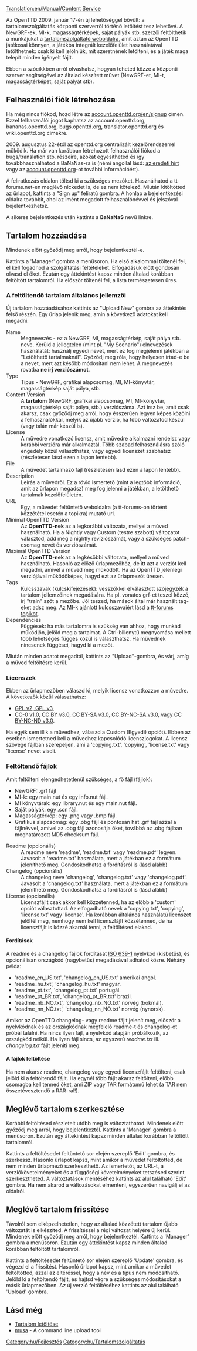 [[Translation:en/Manual/Content Service]]


{{hu/Programjellemző|0.7|align="right"|text=(0.7.0 verzió óta)}}

Az OpenTTD 2009. január 17-én új lehetőséggel bővült: a tartalomszolgáltatás központi szerverről történő letöltést tesz lehetővé. A NewGRF-ek, MI-k, magasságtérképek, saját pályák stb. szerzői feltölthetik a munkájukat a [http://content.openttd.org tartalomszolgáltató weboldalra], amit aztán az OpenTTD játékosai könnyen, a játékba integrált kezelőfelület használatával letölthetnek: csak ki kell jelölniük, mit szeretnének letölteni, és a játék maga telepít minden igényelt fájlt.

Ebben a szócikkben arról olvashatsz, hogyan teheted közzé  a központi szerver segítségével az általad készített művet (NewGRF-et, MI-t, magasságtérképet, saját pályát stb).

==Felhasználói fiók létrehozása==
Ha még nincs fiókod, hozd létre az [http://account.openttd.org/en/signup account.openttd.org/en/signup] címen. Ezzel felhasználói jogot kaphatsz az account.openttd.org, bananas.openttd.org, bugs.openttd.org, translator.openttd.org és wiki.openttd.org címekre.

2009. augusztus 22-étól az openttd.org centralizált kezelőrendszerrel működik. Ha már van korábban létrehozott felhasználói fiókod a bugs/translation stb. részeire, azokat egyesítheted és így továbbhasználhatod a BaNaNas-ra is (némi angollal lásd: [http://www.openttd.org/en/news/101 az eredeti hírt] vagy az [http://account.openttd.org account.openttd.org]-ot további információért).

A feliratkozás oldalon töltsd ki a szükséges mezőket. Használhatod a tt-forums.net-en meglévő nickedet is, de ez nem kötelező. Miután kitöltötted az űrlapot, kattints a "Sign up" feliratú gombra. A honlap a bejelentkezési oldalra továbbít, ahol az imént megadott felhasználónévvel és jelszóval bejelentkezhetsz.

A sikeres bejelentkezés után kattints a '''BaNaNaS''' nevű linkre.

==Tartalom hozzáadása==
Mindenek előtt győződj meg arról, hogy bejelentkeztél-e.

Kattints a 'Manager' gombra a menüsoron. Ha első alkalommal töltenél fel, el kell fogadnod a szolgáltatási feltételeket. Elfogadásuk előtt gondosan olvasd el őket. 
{{hu/Megjegyzés|Kizárólag olyan tartalmat tehetsz közzé, amit te hoztál létre (akár másokkal együtt)!}}
Ezután egy áttekintést kapsz minden általad korábban feltöltött tartalomról. Ha először töltenél fel, a lista természetesen üres. 

===A feltöltendő tartalom általános jellemzői===
Új tartalom hozzáadásához kattints az "Upload New" gombra az áttekintés felső részén. Egy űrlap jelenik meg, amin a következő adatokat kell megadni:

;Name
:Megnevezés -  ez a NewGRF, MI, magasságtérkép, saját pálya stb. neve. Kerüld a jellegtelen (mint pl. "My Scenario") elnevezések használatát: használj egyedi nevet, mert ez fog megjelenni játékban a "Letölthető tartalmaknál". Győződj meg róla, hogy helyesen írtad-e be a nevet, mert azt később módosítani nem lehet. A megnevezés rovatba '''ne írj verziószámot'''.
;Type
: Típus - NewGRF, grafikai alapcsomag, MI, MI-könyvtár, magasságtérkép saját pálya, stb.
;Content Version
:A '''tartalom''' (NewGRF, grafikai alapcsomag, MI, MI-könyvtár, magasságtérkép saját pálya, stb.) verziószáma. Azt írsz be, amit csak akarsz, csak győződj meg arról, hogy ésszerűen legyen képes közölni a felhasználókkal, melyik az újabb verzió, ha több változatod készül (vagy talán már készül is).
;License
:A művedre vonatkozó licensz, amit művedre alkalmazni rendelsz vagy korábbi verzióra már alkalmaztál. Több szabad felhasználásra szóló engedély közül választhatsz, vagy egyedi licenszet szabhatsz (részletesen lásd ezen a lapon lentebb). 
;File
:A művedet tartalmazó fájl (részletesen lásd ezen a lapon lentebb).
;Description
:Leírás a művedről. Ez a rövid ismertető (mint a legtöbb információ, amit az űrlapon megadsz) meg fog jelenni a játékban, a letölthető tartalmak kezelőfelületén.
;URL
:Egy, a művedet feltüntető weboldalra (a tt-forums-on történt közzététel esetén a topikra) mutató url.
;Minimal OpenTTD Version
:Az '''OpenTTD-nek''' az a legkorábbi változata, mellyel a műved használható. Ha a Nightly vagy Custom (testre szabott) változatot választod, add meg a nightly revíziószámát, vagy a szükséges patch-csomag nevét és verziószámát.
;Maximal OpenTTD Version
:Az '''OpenTTD-nek''' az a legkésőbbi változata, mellyel a műved használható. Hasonló az előző űrlapmezőhöz, de itt azt a verziót kell megadni, amivel a műved még működött. Ha az OpenTTD jelenlegi verziójával működőképes, hagyd ezt az űrlapmezőt üresen.
;Tags
:Kulcsszavak (kulcskifejezések): vesszőkkel elválasztott szójegyzék a tartalom jellemzőinek megadására. Ha pl. vonatos grf-et teszel közzé, írj "train" szót a mezőbe. Jól teszed, ha mások által már használt tag-eket adsz meg. Az MI-k ajánlott kulcsszavaiért lásd a [http://www.tt-forums.net/viewtopic.php?f=65&t=41473 tt-forums topikot]. 
;Dependencies
:Függések: ha más tartalomra is szükség van ahhoz, hogy munkád működjön, jelöld meg a tartalmat. A Ctrl-billenytű megnyomása mellett több lehetséges függés közül is választhatsz. Ha művednek nincsenek függései, hagyd ki a mezőt.

Miután minden adatot megadtál, kattints az "Upload"-gombra, és várj, amíg a műved feltöltésre kerül.

===Licenszek===
Ebben az űrlapmezőben válaszd ki, melyik licensz vonatkozzon a művedre. A következők közül választhatsz:
* [http://hu.wikipedia.org/wiki/GPL GPL v2, GPL v3], 
* [http://hu.wikipedia.org/wiki/Creative_Commons CC-0 v1.0, CC BY v3.0, CC BY-SA v3.0, CC BY-NC-SA v3.0, vagy CC BY-NC-ND v3.0]. 
Ha egyik sem illik a művedhez, válaszd a Custom (Egyedi) opciót). Ebben az esetben ismertetned kell a művedhez kapcsolódó licenszjogokat. A licensz szövege fájlban szerepeljen, ami a 'copying.txt', 'copying', 'license.txt' vagy 'license' nevet viseli.

===Feltöltendő fájlok===
;Amit feltölteni elengedhetetlenül szükséges, a fő fájl (fájlok):
*NewGRF: .grf fájl
*MI-k: egy main.nut és egy info.nut fájl.
*MI könyvtárak: egy library.nut és egy main.nut fájl.
*Saját pályák: egy .scn fájl.
*Magasságtérkép: egy .png vagy .bmp fájl.
*Grafikus alapcsomag: egy .obg fájl és pontosan hat .grf fájl azzal a fájlnévvel, amivel az .obg fájl azonosítja őket, továbbá az .obg fájlban meghatározott MD5 checksum fájl.
; Readme (opcionális)
:A readme neve 'readme', 'readme.txt' vagy 'readme.pdf' legyen. Javasolt a 'readme.txt' használata, mert a játékban ez a formátum jeleníthető meg. Gondoskodhatsz a fordításról is (lásd alább)
; Changelog (opcionális)
: A changelog neve 'changelog', 'changelog.txt' vagy 'changelog.pdf'. Javasolt a 'changelog.txt' használata, mert a játékban ez a formátum jeleníthető meg. Gondoskodhatsz a fordításról is (lásd alább)
; License (opcionális)
: Licenszfájlt csak akkor kell közzétenned, ha az előbb a 'custom' opciót választottad. Az elfogadható nevek a 'copying.txt', 'copying', 'license.txt' vagy 'license'. Ha korábban általános használatú licenszet jelöltél meg, nemhogy nem kell licenszfájlt közzétenned, de ha licenszfájlt is közzé akarnál tenni, a feltöltésed elakad. 

====Fordítások====
A readme és a changelog fájlok fordítását [http://hu.wikipedia.org/wiki/ISO_639-1_nyelvkódok_listája ISO 639-1] nyelvkód (kisbetűs), és opcionálisan országkód (nagybetűs) megadásával adhatod közre. Néhány példa:
* 'readme_en_US.txt', 'changelog_en_US.txt' amerikai angol.
* 'readme_hu.txt', 'changelog_hu.txt' magyar.
* 'readme_pt.txt', 'changelog_pt.txt' portugál.
* 'readme_pt_BR.txt', 'changelog_pt_BR.txt' brazil.
* 'readme_nb_NO.txt', 'changelog_nb_NO.txt' norvég (bokmál).
* 'readme_nn_NO.txt', 'changelog_nn_NO.txt' norvég (nynorsk).
Amikor az OpenTTD changelog- vagy readme fájlt jelenít meg, először a nyelvkódnak és az országkódnak megfelelő readme-t és changelog-ot próbál találni. Ha nincs ilyen fájl, a nyelvkód alapján próbálkozik, az országkód nélkül. Ha ilyen fájl sincs, az egyszerű ''readme.txt'' ill. ''changelog.txt'' fájlt jeleníti meg.

====A fájlok feltöltése====
Ha nem akarsz readme, changelog vagy egyedi licenszfájlt feltölteni, csak jelöld ki a feltöltendő fájlt. Ha egynél több fájlt akarsz feltölteni, előbb csomagba kell tenned őket, ami ZIP vagy TAR formátumú lehet (a TAR nem összetévesztendő a RAR-ral!).

==Meglévő tartalom szerkesztése==
Korábbi feltöltésed részleteit utóbb meg is változtathatod. Mindenek előtt győződj meg arról, hogy bejelentkeztél.
Kattints a 'Manager' gombra a menüsoron. Ezután egy áttekintést kapsz minden általad korábban feltöltött tartalomról.

Kattints a feltöltésedet feltüntető sor elején szereplő 'Edit' gombra, és szerkessz. Hasonló űrlapot kapsz, mint amikor a művedet feltöltötted, de nem minden űrlapmező szerkeszthető. Az ismertetőt, az URL-t, a verziókövetelményeket és a függőségi követelményeket tetszésed szerint szerkesztheted. A változtatások mentéséhez kattints az alul található 'Edit' gombra. Ha nem akarod a változásokat elmenteni, egyszerűen navigálj el az oldalról.

==Meglévő tartalom frissítése==
Távolról sem elképzelhetetlen, hogy az általad közzétett tartalom újabb változatát is elkészíted. A frissítéssel a régi változat helyére új kerül. Mindenek előtt győződj meg arról, hogy bejelentkeztél. Kattints a 'Manager' gombra a menüsoron. Ezután egy áttekintést kapsz minden általad korábban feltöltött tartalomról.

Kattints a feltöltésedet feltüntető sor elején szereplő 'Update' gombra, és végezd el a frissítést. Hasonló űrlapot kapsz, mint amikor a művedet feltöltötted, azzal az eltéréssel, hogy a név és a típus nem módosítható. Jelöld ki a feltöltendő fájlt, és hajtsd végre a szükséges módosításokat a másik űrlapmezőben. Az  új verzió feltöltéséhez kattints az alul található 'Upload' gombra.

==Lásd még==
*[[hu/Manual/Letölthető tartalmak|Tartalom letöltése]]
*[http://www.tt-forums.net/viewtopic.php?f=29&t=63119 musa] - A command line upload tool

[[Category:hu/Fejlesztés]]
[[Category:hu/Tartalomszolgáltatás]]